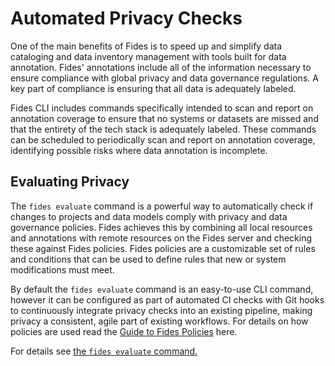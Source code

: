 # Automated Privacy Checks

One of the main benefits of Fides is to speed up and simplify data cataloging and data inventory management with tools built for data annotation. Fides' annotations include all of the information necessary to ensure compliance with global privacy and data governance regulations. A key part of compliance is ensuring that all data is adequately labeled.

Fides CLI includes commands specifically intended to scan and report on annotation coverage to ensure that no systems or datasets are missed and that the entirety of the tech stack is adequately labeled.
These commands can be scheduled to periodically scan and report on annotation coverage, identifying possible risks where data annotation is incomplete.

## Evaluating Privacy
The ```fides evaluate``` command is a powerful way to automatically check if changes to projects and data models comply with privacy and data governance policies. Fides achieves this by combining all local resources and annotations with remote resources on the Fides server and checking these against Fides policies. Fides policies are a customizable set of rules and conditions that can be used to define rules that new or system modifications must meet.

By default the ```fides evaluate``` command is an easy-to-use CLI command, however it can be configured as part of automated CI checks with Git hooks to continuously integrate privacy checks into an existing pipeline, making privacy a consistent, agile part of existing workflows. For details on how policies are used read the [Guide to Fides Policies](/docs/dev-docs/configuration/policies/request-policies) here.

For details see [the ```fides evaluate``` command.](/docs/dev-docs/cli/check/cmd-evaluate)